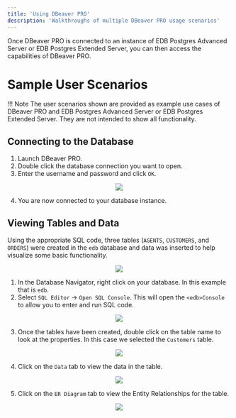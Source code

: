 ```yaml
---
title: 'Using DBeaver PRO'
description: 'Walkthroughs of multiple DBeaver PRO usage scenarios'
---
```

Once DBeaver PRO is connected to an instance of EDB Postgres Advanced Server or EDB Postgres Extended Server, you can then access the capabilities of DBeaver PRO.


# Sample User Scenarios

!!! Note
    The user scenarios shown are provided as example use cases of DBeaver PRO and EDB Postgres Advanced Server or EDB Postgres Extended Server.  They are not intended to show all functionality.

## Connecting to the Database

1. Launch DBeaver PRO.
2. Double click the database connection you want to open.
3. Enter the username and password and click `OK`.

<p align="center">
  <img src="Images/DBNavigate.png"/>
</p>

4. You are now connected to your database instance.

## Viewing Tables and Data

Using the appropriate SQL code, three tables (`AGENTS`, `CUSTOMERS`, and `ORDERS`) were created in the `edb` database and data was inserted to help visualize some basic functionality.  

<p align="center">
  <img src="Images/DBNavigate2.png"/>
</p>

1. In the Database Navigator, right click on your database. In this example that is `edb`.
2. Select `SQL Editor` -> `Open SQL Console`.  This will open the `<edb>Console` to allow you to enter and run SQL code.

<p align="center">
  <img src="Images/DBNavigate3.png"/>
</p>

3. Once the tables have been created, double click on the table name to look at the properties. In this case we selected the `Customers` table. 

<p align="center">
  <img src="Images/Console.png"/>
</p>

4. Click on the `Data` tab to view the data in the table.

<p align="center">
  <img src="Images/Console2.png"/>
</p>

5. Click on the `ER Diagram` tab to view the Entity Relationships for the table.

<p align="center">
  <img src="Images/Console3.png"/>
</p>


